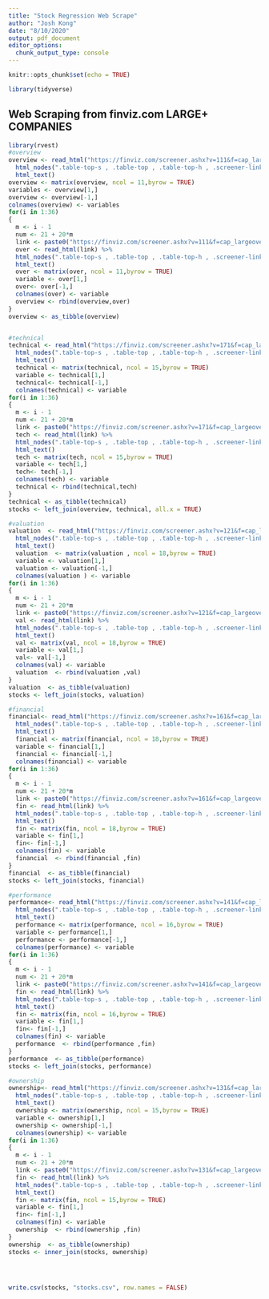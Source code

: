 ```yaml
---
title: "Stock Regression Web Scrape"
author: "Josh Kong"
date: "8/10/2020"
output: pdf_document
editor_options: 
  chunk_output_type: console
---
```


```r
knitr::opts_chunk$set(echo = TRUE)
```

```r
library(tidyverse)
```


## Web Scraping from finviz.com LARGE+ COMPANIES
```r
library(rvest)
#overview
overview <- read_html("https://finviz.com/screener.ashx?v=111&f=cap_largeover") %>% 
  html_nodes(".table-top-s , .table-top , .table-top-h , .screener-link-primary , .screener-link") %>% 
  html_text()
overview <- matrix(overview, ncol = 11,byrow = TRUE)
variables <- overview[1,]
overview <- overview[-1,]
colnames(overview) <- variables
for(i in 1:36)
{
  m <- i - 1
  num <- 21 + 20*m
  link <- paste0("https://finviz.com/screener.ashx?v=111&f=cap_largeover&r=",num)
  over <- read_html(link) %>% 
  html_nodes(".table-top-s , .table-top , .table-top-h , .screener-link-primary , .screener-link") %>% 
  html_text()
  over <- matrix(over, ncol = 11,byrow = TRUE)
  variable <- over[1,]
  over<- over[-1,]
  colnames(over) <- variable
  overview <- rbind(overview,over)
}
overview <- as_tibble(overview)


#technical
technical <- read_html("https://finviz.com/screener.ashx?v=171&f=cap_largeover") %>% 
  html_nodes(".table-top-s , .table-top , .table-top-h , .screener-link-primary , .screener-link") %>% 
  html_text()
  technical <- matrix(technical, ncol = 15,byrow = TRUE)
  variable <- technical[1,]
  technical<- technical[-1,]
  colnames(technical) <- variable
for(i in 1:36)
{
  m <- i - 1
  num <- 21 + 20*m
  link <- paste0("https://finviz.com/screener.ashx?v=171&f=cap_largeover&r=",num)
  tech <- read_html(link) %>% 
  html_nodes(".table-top-s , .table-top , .table-top-h , .screener-link-primary , .screener-link") %>% 
  html_text()
  tech <- matrix(tech, ncol = 15,byrow = TRUE)
  variable <- tech[1,]
  tech<- tech[-1,]
  colnames(tech) <- variable
  technical <- rbind(technical,tech)
}
technical <- as_tibble(technical)
stocks <- left_join(overview, technical, all.x = TRUE)

#valuation 
valuation  <- read_html("https://finviz.com/screener.ashx?v=121&f=cap_largeover") %>% 
  html_nodes(".table-top-s , .table-top , .table-top-h , .screener-link-primary , .screener-link") %>% 
  html_text()
  valuation  <- matrix(valuation , ncol = 18,byrow = TRUE)
  variable <- valuation[1,]
  valuation <- valuation[-1,]
  colnames(valuation ) <- variable
for(i in 1:36)
{
  m <- i - 1
  num <- 21 + 20*m
  link <- paste0("https://finviz.com/screener.ashx?v=121&f=cap_largeover&r=",num)
  val <- read_html(link) %>% 
  html_nodes(".table-top-s , .table-top , .table-top-h , .screener-link-primary , .screener-link") %>% 
  html_text()
  val <- matrix(val, ncol = 18,byrow = TRUE)
  variable <- val[1,]
  val<- val[-1,]
  colnames(val) <- variable
  valuation  <- rbind(valuation ,val)
}
valuation  <- as_tibble(valuation)
stocks <- left_join(stocks, valuation)

#financial
financial<- read_html("https://finviz.com/screener.ashx?v=161&f=cap_largeover") %>% 
  html_nodes(".table-top-s , .table-top , .table-top-h , .screener-link-primary , .screener-link") %>% 
  html_text()
  financial <- matrix(financial, ncol = 18,byrow = TRUE)
  variable <- financial[1,]
  financial <- financial[-1,]
  colnames(financial) <- variable
for(i in 1:36)
{
  m <- i - 1
  num <- 21 + 20*m
  link <- paste0("https://finviz.com/screener.ashx?v=161&f=cap_largeover&r=",num)
  fin <- read_html(link) %>% 
  html_nodes(".table-top-s , .table-top , .table-top-h , .screener-link-primary , .screener-link") %>% 
  html_text()
  fin <- matrix(fin, ncol = 18,byrow = TRUE)
  variable <- fin[1,]
  fin<- fin[-1,]
  colnames(fin) <- variable
  financial  <- rbind(financial ,fin)
}
financial  <- as_tibble(financial)
stocks <- left_join(stocks, financial)

#performance
performance<- read_html("https://finviz.com/screener.ashx?v=141&f=cap_largeover") %>% 
  html_nodes(".table-top-s , .table-top , .table-top-h , .screener-link-primary , .screener-link") %>% 
  html_text()
  performance <- matrix(performance, ncol = 16,byrow = TRUE)
  variable <- performance[1,]
  performance <- performance[-1,]
  colnames(performance) <- variable
for(i in 1:36)
{
  m <- i - 1
  num <- 21 + 20*m
  link <- paste0("https://finviz.com/screener.ashx?v=141&f=cap_largeover&r=",num)
  fin <- read_html(link) %>% 
  html_nodes(".table-top-s , .table-top , .table-top-h , .screener-link-primary , .screener-link") %>% 
  html_text()
  fin <- matrix(fin, ncol = 16,byrow = TRUE)
  variable <- fin[1,]
  fin<- fin[-1,]
  colnames(fin) <- variable
  performance  <- rbind(performance ,fin)
}
performance  <- as_tibble(performance)
stocks <- left_join(stocks, performance)

#ownership
ownership<- read_html("https://finviz.com/screener.ashx?v=131&f=cap_largeover") %>% 
  html_nodes(".table-top-s , .table-top , .table-top-h , .screener-link-primary , .screener-link") %>% 
  html_text()
  ownership <- matrix(ownership, ncol = 15,byrow = TRUE)
  variable <- ownership[1,]
  ownership <- ownership[-1,]
  colnames(ownership) <- variable
for(i in 1:36)
{
  m <- i - 1
  num <- 21 + 20*m
  link <- paste0("https://finviz.com/screener.ashx?v=131&f=cap_largeover&r=",num)
  fin <- read_html(link) %>% 
  html_nodes(".table-top-s , .table-top , .table-top-h , .screener-link-primary , .screener-link") %>% 
  html_text()
  fin <- matrix(fin, ncol = 15,byrow = TRUE)
  variable <- fin[1,]
  fin<- fin[-1,]
  colnames(fin) <- variable
  ownership  <- rbind(ownership ,fin)
}
ownership  <- as_tibble(ownership)
stocks <- inner_join(stocks, ownership)




write.csv(stocks, "stocks.csv", row.names = FALSE)
```












